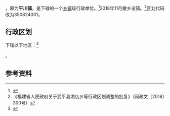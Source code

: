 {{中国乡级行政区|35/08/24/100/000}}

'''{{PAGENAMEBASE}}'''，原为'''平川镇'''，是{{PRC admin/fullname|35/08/24/100/000|3}}下辖的一个[[乡镇|乡镇]]级行政单位。<ref>{{PRC admin/ref sgc|{{PRC admin/parent|35/08/24/100/000}}}}</ref>2018年11月撤乡设镇。<ref>《福建省人民政府关于武平县湘店乡等行政区划调整的批复》（闽政文〔2018〕300号）</ref>区划代码改为350824001。

== 行政区划 ==
{{PAGENAMEBASE}}下辖以下地区：<ref>{{PRC admin/ref sgc|35/08/24/100/000}}</ref>

{{PRC admin/children|35/08/24/100/000}}。

== 参考资料 ==
{{reflist}}

{{PRC admin/navcat|35/08/24/100/000}}